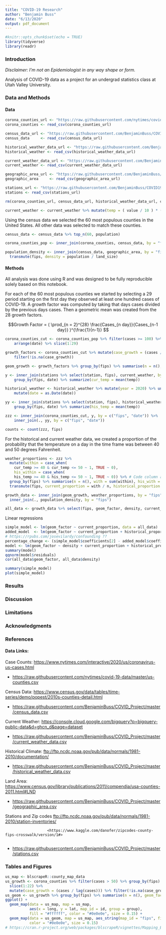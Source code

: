 ---
title: "COVID-19 Research"
author: "Benjamin Buss"
date: "6/13/2020"
output: pdf_document
---


```{r setup, include=FALSE}
#knitr::opts_chunk$set(echo = TRUE)
library(tidyverse)
library(readr)
```


### Introduction

*Disclaimer: I'm not an Epidemiologist in any way shape or form.*

Analysis of COVID-19 data as a project for an undergrad statistics class at Utah Valley University.


### Data and Methods

#### Data


```{r, include = F, warning = F}
corona_counties_url <- "https://raw.githubusercontent.com/nytimes/covid-19-data/master/us-counties.csv"
corona_counties <- read_csv(corona_counties_url)

census_data_url <- "https://raw.githubusercontent.com/BenjaminBuss/COVID19_Research/master/processed_data/census_data.csv"
census_data     <- read_csv(census_data_url)

historical_weather_data_url <- "https://raw.githubusercontent.com/BenjaminBuss/COVID19_Research/master/processed_data/historical_weather.csv"
historical_weather <- read_csv(historical_weather_data_url)

current_weather_data_url <- "https://raw.githubusercontent.com/BenjaminBuss/COVID19_Research/master/processed_data/current_weather.csv"
current_weather <- read_csv(current_weather_data_url)

geographic_area_url <- "https://raw.githubusercontent.com/BenjaminBuss/COVID19_Research/master/processed_data/geographic_area.csv"
geographic_area     <- read_csv(geographic_area_url)

stations_url <- "https://raw.githubusercontent.com/BenjaminBuss/COVID19_Research/master/processed_data/zipcode_station.csv"
stations <- read_csv(stations_url)

rm(corona_counties_url, census_data_url, historical_weather_data_url, current_weather_data_url, geographic_area_url, stations_url)
```

```{r}

current_weather <- current_weather %>% mutate(temp = ( value / 10 ) * ( 9 / 5 ) + 32 )

```

Using the census data we selected the 60 most populous counties in the United States. All other data was selected to match these counties. 


```{r, include = F, warning = F} 

census_data <- census_data %>% top_n(60, population)

corona_counties_pop <- inner_join(corona_counties, census_data, by = "fips")

population_density <- inner_join(census_data, geographic_area, by = "fips") %>%
  transmute(fips, density = population / land_size)

```

#### Methods

All analysis was done using R and was designed to be fully reproducible solely based on this notebook.

For each of the 60 most populous counties we started by selecting a 29 period starting on the first day they observed at least one hundred cases of COVID-19. A growth factor was computed by taking that days cases divided by the previous days cases. Then a geometric mean was created from the 28 growth factors.

$$Growth Factor = ( \prod_{n = 2}^{28} \frac{Cases_{n day}}{Cases_{n-1 day}} )^{\frac{1}{n-1}} $$

```{r}

corona_counties_cut <- corona_counties_pop %>% filter(cases >= 100) %>% group_by(fips) %>% 
    arrange(date) %>% slice(1:29) 

growth_factors <- corona_counties_cut %>% mutate(case_growth = (cases / lag(cases))) %>% 
    filter(!is.na(case_growth))

geom_growth <- growth_factors %>% group_by(fips) %>% summarise(n = n(), geom_factor = prod(case_growth)^(1/n)     ) 

y <- inner_join(stations %>% select(station, fips), current_weather, by = "station") %>% 
    group_by(fips, date) %>% summarize(cur_temp = mean(temp))

historical_weather <- historical_weather %>% mutate(year = 2020) %>% unite(year, month, day, col = "date", sep = "-") %>% 
    mutate(date = as.Date(date))

yy <- inner_join(stations %>% select(station, fips), historical_weather, by = "station") %>% 
    group_by(fips, date) %>% summarize(his_temp = mean(temp))

zzz <- inner_join(corona_counties_cut, y, by = c("fips", "date")) %>%
    inner_join(., yy, by = c("fips", "date"))

counts <- count(zzz, fips)

```

For the historical and current weather data, we created a proportion of the probability that the temperature on a day in the time frame was between 40 and 50 degrees Fahrenheit.

```{r}

weather_proportions <- zzz %>%
  mutate(within = case_when(
    cur_temp >= 40 & cur_temp <= 50 ~ 1, TRUE ~ 0),
    his_within = case_when(
    his_temp >= 40 & his_temp <= 50 ~ 1, TRUE ~ 0)) %>% # Code column as 1 if within 40 & 50 degrees or 0 otherise
  group_by(fips) %>% summarise(n = n(), with = sum(within), his_with = sum(his_within)) %>%
  transmute(fips, current_proportion = with / n, historical_proportion = his_with / n)

```

```{r, include = F }

growth_data <- inner_join(geom_growth, weather_proportions, by = "fips") %>%
  inner_join(., population_density, by = "fips")

all_data <- growth_data %>% select(fips, geom_factor, density, current_proportion, historical_proportion)

```


Linear regressions


```{r}

simple_model <- lm(geom_factor ~ current_proportion, data = all_data)
added_model  <- lm(geom_factor ~ current_proportion + historical_proportion, data = all_data)
# https://rpubs.com/josevilardy/confounding ??
percentage_change <- (simple_model$coefficients[2] - added_model$coefficients[2])/simple_model$coefficients[2]*100; percentage_change
model <- lm(geom_factor ~ density + current_proportion + historical_proportion, data = all_data)
summary(model)
qqnorm(model$residuals)
cor(all_data$geom_factor, all_data$density)

summary(simple_model)
plot(simple_model)
```



### Results



### Discussion



### Limitations



### Acknowledgments



### References


#### Data Links:  


Case Counts: <https://www.nytimes.com/interactive/2020/us/coronavirus-us-cases.html>

  - <https://raw.githubusercontent.com/nytimes/covid-19-data/master/us-counties.csv>
  
  
Census Data: <https://www.census.gov/data/tables/time-series/demo/popest/2010s-counties-detail.html>

  - <https://raw.githubusercontent.com/BenjaminBuss/COVID_Project/master/census_data.csv>


Current Weather: <https://console.cloud.google.com/bigquery?p=bigquery-public-data&d=ghcn_d&page=dataset>

  - <https://raw.githubusercontent.com/BenjaminBuss/COVID_Project/master/current_weather_data.csv>


Historical Climate: <ftp://ftp.ncdc.noaa.gov/pub/data/normals/1981-2010/documentation/>

  - <https://raw.githubusercontent.com/BenjaminBuss/COVID_Project/master/historical_weather_data.csv>
  

Land Area: <https://www.census.gov/library/publications/2011/compendia/usa-counties-2011.html#LND>

  - <https://raw.githubusercontent.com/BenjaminBuss/COVID_Project/master/geographic_area.csv>
  

Stations and Zip codes <ftp://ftp.ncdc.noaa.gov/pub/data/normals/1981-2010/station-inventories/>

                       <https://www.kaggle.com/danofer/zipcodes-county-fips-crosswalk/version/1#>
                       
  - <https://raw.githubusercontent.com/BenjaminBuss/COVID_Project/master/stations.csv>




### Tables and Figures

```{r, warning=F}
us_map <- blscrapeR::county_map_data
us_growth <- corona_counties %>% filter(cases > 50) %>% group_by(fips) %>% arrange(date) %>%
  slice(1:22) %>%
  mutate(case_growth = (cases / lag(cases))) %>% filter(!is.na(case_growth))
us_geom <- us_growth %>% group_by(fips) %>% summarise(n = n(), geom_factor = prod(case_growth)^(1/n)) 
ggplot() +
  geom_map(data = us_map, map = us_map,
           aes(x = long, y = lat, map_id = id, group = group),
           fill = "#ffffff", color = "#0e0e0e", size = 0.15) +
  geom_map(data = us_geom, map = us_map, aes_string(map_id = "fips", fill = us_geom$geom_factor),
           color = "#0e0e0e", size = 0.15)
# https://cran.r-project.org/web/packages/blscrapeR/vignettes/Mapping_BLS_Data.html
```








